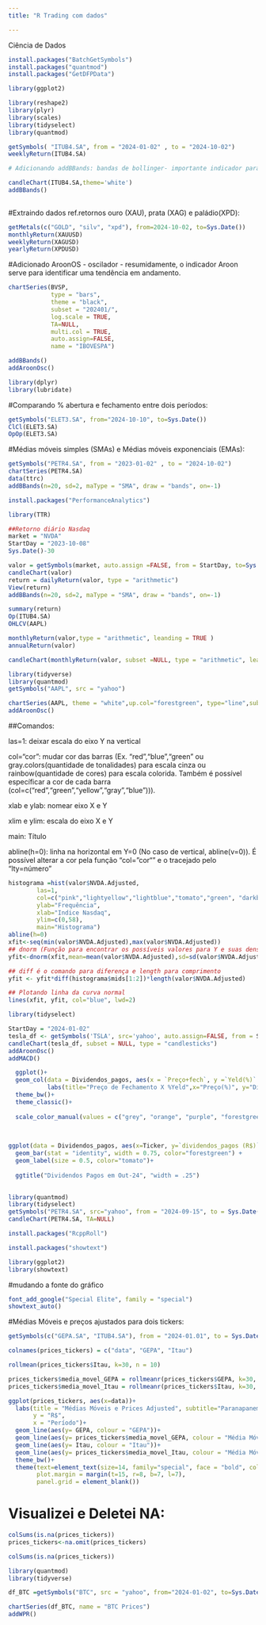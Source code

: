---
title: "R Trading com dados"

---
Ciência de Dados

```{r}
install.packages("BatchGetSymbols")
install.packages("quantmod")
install.packages("GetDFPData")

```
```{r}
library(ggplot2)
```
```{r}
library(reshape2)
library(plyr)
library(scales)
library(tidyselect)
library(quantmod)

```
```{r}
getSymbols( "ITUB4.SA", from = "2024-01-02" , to = "2024-10-02")
weeklyReturn(ITUB4.SA)

```
```{r}
# Adicionando addBBands: bandas de bollinger- importante indicador para avaliar a volatilidade do ativo, em conjunto com outras análises é possivel identificar tendências de alta ou de baixa#

candleChart(ITUB4.SA,theme='white') 
addBBands()
           
```
#Extraindo dados ref.retornos ouro (XAU), prata (XAG) e paládio(XPD):   

```{r}

getMetals(c("GOLD", "silv", "xpd"), from=2024-10-02, to=Sys.Date())
monthlyReturn(XAUUSD)
weeklyReturn(XAGUSD)
yearlyReturn(XPDUSD)
```


#Adicionado AroonOS - oscilador - resumidamente, o indicador Aroon serve para identificar uma tendência em andamento.

```{r}
chartSeries(BVSP, 
            type = "bars", 
            theme = "black",
            subset = "202401/", 
            log.scale = TRUE,
            TA=NULL,
            multi.col = TRUE,
            auto.assign=FALSE,
            name = "IBOVESPA")

addBBands()
addAroonOsc()
```


```{r}
library(dplyr)
library(lubridate)

```
#Comparando % abertura e fechamento entre dois períodos:
```{r}

getSymbols("ELET3.SA", from="2024-10-10", to=Sys.Date())
ClCl(ELET3.SA)
OpOp(ELET3.SA)

```


#Médias móveis simples (SMAs) e Médias móveis exponenciais (EMAs):
```{r}
getSymbols("PETR4.SA", from = "2023-01-02" , to = "2024-10-02")
chartSeries(PETR4.SA)
data(ttrc)
addBBands(n=20, sd=2, maType = "SMA", draw = "bands", on=-1)

```

```{r}
install.packages("PerformanceAnalytics")
```
```{r}
library(TTR)
```

```{r}
##Retorno diário Nasdaq
market = "NVDA"
StartDay = "2023-10-08"
Sys.Date()-30

valor = getSymbols(market, auto.assign =FALSE, from = StartDay, to=Sys.Date() )
candleChart(valor)
return = dailyReturn(valor, type = "arithmetic")
View(return)
addBBands(n=20, sd=2, maType = "SMA", draw = "bands", on=-1)
```

```{r}
summary(return)
Op(ITUB4.SA)
OHLCV(AAPL)
```
```{r}
 
monthlyReturn(valor,type = "arithmetic", leanding = TRUE )
annualReturn(valor)

candleChart(monthlyReturn(valor, subset =NULL, type = "arithmetic", leanding = TRUE))

```
```{r}
library(tidyverse)
library(quantmod)
getSymbols("AAPL", src = "yahoo")

chartSeries(AAPL, theme = "white",up.col="forestgreen", type="line",subset='last 60 months',TA="addSMA(200,col='orange');addSMA(65,col='blue')")
addAroonOsc()
```
##Comandos:

las=1: deixar escala do eixo Y na vertical

col=“cor”: mudar cor das barras (Ex. “red”,“blue”,“green” ou gray.colors(quantidade de tonalidades) para escala cinza ou rainbow(quantidade de cores) para escala colorida. Também é possível específicar a cor de cada barra (col=c(“red”,“green”,“yellow”,“gray”,“blue”))).

xlab e ylab: nomear eixo X e Y

xlim e ylim: escala do eixo X e Y

main: Título

abline(h=0): linha na horizontal em Y=0 (No caso de vertical, abline(v=0)). É possível alterar a cor pela função “col=”cor“” e o tracejado pelo “lty=número”

```{r}

histograma =hist(valor$NVDA.Adjusted, 
        las=1,
        col=c("pink","lightyellow","lightblue","tomato","green", "darkblue", "purple","brown", "orange","gold"), 
        ylab="Frequência",
        xlab="Indice Nasdaq",
        ylim=c(0,58),
        main="Histograma")
abline(h=0)
xfit<-seq(min(valor$NVDA.Adjusted),max(valor$NVDA.Adjusted))
## dnorm (Função para encontrar os possíveis valores para Y e suas densidade de probabilidade)
yfit<-dnorm(xfit,mean=mean(valor$NVDA.Adjusted),sd=sd(valor$NVDA.Adjusted))

## diff é o comando para diferença e length para comprimento
yfit <- yfit*diff(histograma$mids[1:2])*length(valor$NVDA.Adjusted)

## Plotando linha da curva normal
lines(xfit, yfit, col="blue", lwd=2)

```
```{r}
library(tidyselect)

StartDay = "2024-01-02"
tesla_df <- getSymbols('TSLA', src='yahoo', auto.assign=FALSE, from = StartDay)
candleChart(tesla_df, subset = NULL, type = "candlesticks")
addAroonOsc()
addMACD()
```

```{r}
 
  ggplot()+
  geom_col(data = Dividendos_pagos, aes(x = `Preço+fech`, y =`Yeld(%)` , fill = Ticker), width = 1.0, position="stack")+
           labs(title="Preço de Fechamento X %Yeld",x="Preço(%)", y="Dividendos (%)", size=.5)+
  theme_bw()+
  theme_classic()+
            
  scale_color_manual(values = c("grey", "orange", "purple", "forestgreen", "gold","lightblue", "aquamarine", "yellow", "darkblue", "aliceblue", "pink",   "salmon", "dodgerblue"))
 
           
```
```{r}
ggplot(data = Dividendos_pagos, aes(x=Ticker, y=`dividendos_pagos (R$)`, fill = `Yeld(%)`, alpha = `ROE(%)`, label=`Upside(%)`)) +
  geom_bar(stat = "identity", width = 0.75, color="forestgreen") +
  geom_label(size = 0.5, color="tomato")+
  
  ggtitle("Dividendos Pagos em Out-24", "width = .25") 
  
```
```{r}
library(quantmod)
library(tidyselect)
getSymbols("PETR4.SA", src="yahoo", from = "2024-09-15", to = Sys.Date())
candleChart(PETR4.SA, TA=NULL)

```
```{r}

install.packages("RcppRoll")


```
```{r}
install.packages("showtext")
```


```{r}
library(ggplot2)
library(showtext)
```

#mudando a fonte do gráfico
```{r}
font_add_google("Special Elite", family = "special")
showtext_auto()
```
#Médias Móveis e preços ajustados para dois tickers:
```{r}

getSymbols(c("GEPA.SA", "ITUB4.SA"), from = "2024-01.01", to = Sys.Date())

colnames(prices_tickers) = c("data", "GEPA", "Itau")

rollmean(prices_tickers$Itau, k=30, n = 10)

prices_tickers$media_movel_GEPA = rollmeanr(prices_tickers$GEPA, k=30, n=10)
prices_tickers$media_movel_Itau = rollmeanr(prices_tickers$Itau, k=30, n=10)

ggplot(prices_tickers, aes(x=data))+
  labs(title = "Médias Móveis e Prices Adjusted", subtitle="Paranapanema Energia e Itau", 
       y = "R$", 
       x = "Período")+
  geom_line(aes(y= GEPA, colour = "GEPA"))+
  geom_line(aes(y= prices_tickers$media_movel_GEPA, colour = "Média Móvel GEPA"))+
  geom_line(aes(y= Itau, colour = "Itau"))+
  geom_line(aes(y= prices_tickers$media_movel_Itau, colour = "Média Móvel Itau"))+
  theme_bw()+
  theme(text=element_text(size=14, family="special", face = "bold", color="purple"),
        plot.margin = margin(t=15, r=8, b=7, l=7),
        panel.grid = element_blank())

```
# Visualizei e Deletei NA:
```{r}

colSums(is.na(prices_tickers))
prices_tickers<-na.omit(prices_tickers)


```
```{r}

colSums(is.na(prices_tickers))
```
```{r}
library(quantmod)
library(tidyverse)

df_BTC =getSymbols("BTC", src = "yahoo", from="2024-01-02", to=Sys.Date(), auto.assign = FALSE)

chartSeries(df_BTC, name = "BTC Prices")
addWPR()

            
```

